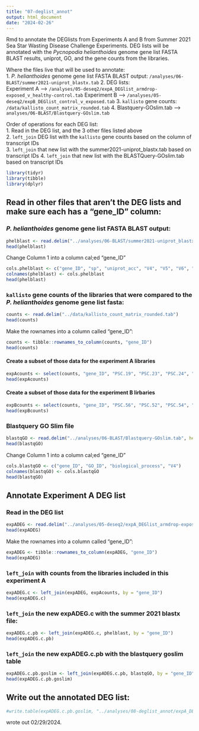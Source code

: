 ```yaml
---
title: "07-deglist_annot"
output: html_document
date: "2024-02-26"
---
```

Rmd to annotate the DEGlists from Experiments A and B from Summer 2021 Sea Star Wasting Disease Challenge Experiments. DEG lists will be annotated with the _Pycnopodia helianthoides_ genome gene list FASTA BLAST results, uniprot, GO, and the gene counts from the libraries. 

Where the files live that will be used to annotate:    
1. _P. helianthoides_ genome gene list FASTA BLAST output: `/analyses/06-BLAST/summer2021-uniprot_blastx.tab`
2. DEG lists:      
Experiment A -->     `/analyses/05-deseq2/expA_DEGlist_armdrop-exposed_v_healthy-control.tab`
Experiment B -->     `/analyses/05-deseq2/expB_DEGlist_control_v_exposed.tab`
3. `kallisto` gene counts: `/data/kallisto_count_matrix_rounded.tab`
4. Blastquery-GOslim.tab --> `analyses/06-BLAST/Blastquery-GOslim.tab`

Order of operations for each DEG list:       
1. Read in the DEG list, and the 3 other files listed above           
2. `left_join` DEG list with the `kallisto` gene counts based on the column of transcript IDs     
3. `left_join` that new list with the summer2021-uniprot_blastx.tab based on transcript IDs
4. `left_join` that new list with the BLASTQuery-GOslim.tab based on transcript IDs    

```r
library(tidyr)
library(tibble)
library(dplyr)
```

## Read in other files that aren't the DEG lists and make sure each has a "gene_ID" column:    

### _P. helianthoides_ genome gene list FASTA BLAST output:     
```r
phelblast <- read.delim("../analyses/06-BLAST/summer2021-uniprot_blastx.tab", header = FALSE)
head(phelblast)
```

Change Column 1 into a column cal;ed "gene_ID"
```r
cols.phelblast <- c("gene_ID", "sp", "uniprot_acc", "V4", "V5", "V6", "V7", "V8", "V9", "V10", "V11", "V12", "V13", "V14")
colnames(phelblast) <- cols.phelblast
head(phelblast)
```

### `kallisto` gene counts of the libraries that were compared to the _P. helianthoides_ genome gene list fasta:
```r
counts <- read.delim("../data/kallisto_count_matrix_rounded.tab")
head(counts)
```

Make the rownames into a column called "gene_ID": 
```r
counts <- tibble::rownames_to_column(counts, "gene_ID")
head(counts)
```

#### Create a subset of those data for the experiment A libraries
```r
expAcounts <- select(counts, "gene_ID", "PSC.19", "PSC.23", "PSC.24", "PSC.34", "PSC.35", "PSC.36", "PSC.37", "PSC.38", "PSC.39", "PSC.40", "PSC.42", "PSC.43", "PSC.48", "PSC.49")
head(expAcounts)
```


#### Create a subset of those data for the experiment B lirbaries
```r
expBcounts <- select(counts, "gene_ID", "PSC.56", "PSC.52", "PSC.54", "PSC.61", "PSC.64", "PSC.73", "PSC.76", "PSC.81", "PSC.59", "PSC.57", "PSC.69", "PSC.67", "PSC.71", "PSC.75", "PSC.78", "PSC.83")
head(expBcounts)
```


### Blastquery GO Slim file
```r
blastqGO <- read.delim("../analyses/06-BLAST/Blastquery-GOslim.tab", header = FALSE)
head(blastqGO)
```

Change Column 1 into a column cal;ed "gene_ID"
```r
cols.blastqGO <- c("gene_ID", "GO_ID", "biological_process", "V4")
colnames(blastqGO) <- cols.blastqGO
head(blastqGO)
```

## Annotate Experiment A DEG list

### Read in the DEG list   
```r
expADEG <- read.delim("../analyses/05-deseq2/expA_DEGlist_armdrop-exposed_v_healthy-control.tab")
head(expADEG)
```

Make the rownames into a column called "gene_ID": 
```r
expADEG <- tibble::rownames_to_column(expADEG, "gene_ID")
head(expADEG)
```

### `left_join` with counts from the libraries included in this experiment A

```r
expADEG.c <- left_join(expADEG, expAcounts, by = "gene_ID")
head(expADEG.c)
```

### `left_join` the new expADEG.c with the summer 2021 blastx file:
```r
expADEG.c.pb <- left_join(expADEG.c, phelblast, by = "gene_ID")
head(expADEG.c.pb)
```

### `left_join` the new expADEG.c.pb with the blastquery goslim table
```r
expADEG.c.pb.goslim <- left_join(expADEG.c.pb, blastqGO, by = "gene_ID")
head(expADEG.c.pb.goslim)
```

## Write out the annotated DEG list: 
```r
#write.table(expADEG.c.pb.goslim, "../analyses/08-deglist_annot/expA_DEG_annot.tab", sep = "\t", row.names = F, quote = FALSE, col.names = TRUE)
```
wrote out 02/29/2024. 





